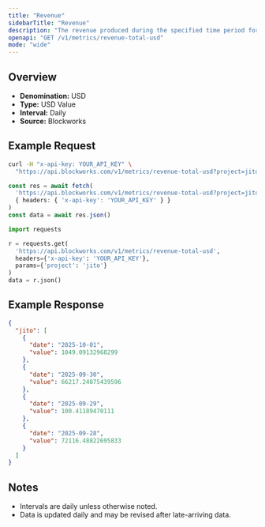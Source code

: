 ```yaml
---
title: "Revenue"
sidebarTitle: "Revenue"
description: "The revenue produced during the specified time period for given project."
openapi: "GET /v1/metrics/revenue-total-usd"
mode: "wide"
---
```


## Overview

- **Denomination:** USD
- **Type:** USD Value
- **Interval:** Daily
- **Source:** Blockworks

## Example Request

<CodeGroup>

```bash cURL
curl -H "x-api-key: YOUR_API_KEY" \
  "https://api.blockworks.com/v1/metrics/revenue-total-usd?project=jito"
```

```typescript TypeScript
const res = await fetch(
  'https://api.blockworks.com/v1/metrics/revenue-total-usd?project=jito',
  { headers: { 'x-api-key': 'YOUR_API_KEY' } }
)
const data = await res.json()
```

```python Python
import requests

r = requests.get(
  'https://api.blockworks.com/v1/metrics/revenue-total-usd',
  headers={'x-api-key': 'YOUR_API_KEY'},
  params={'project': 'jito'}
)
data = r.json()
```

</CodeGroup>

## Example Response

```json
{
  "jito": [
    {
      "date": "2025-10-01",
      "value": 1049.09132968299
    },
    {
      "date": "2025-09-30",
      "value": 66217.24875439596
    },
    {
      "date": "2025-09-29",
      "value": 100.41189470111
    },
    {
      "date": "2025-09-28",
      "value": 72116.48822695833
    }
  ]
}
```

## Notes
- Intervals are daily unless otherwise noted.
- Data is updated daily and may be revised after late-arriving data.